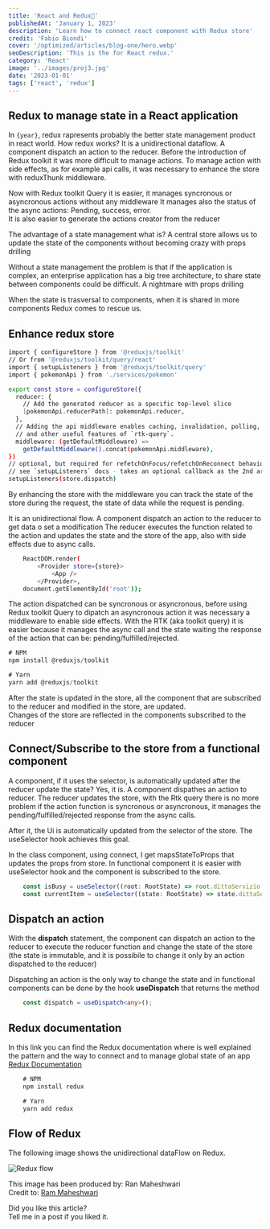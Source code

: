 ```yaml
---
title: 'React and Redux🚀'
publishedAt: 'January 1, 2023'
description: 'Learn how to connect react component with Redux store'
credit: 'Fabio Biondi'
cover: '/optimized/articles/blog-one/hero.webp'
seoDescription: 'This is the for React redux.'
category: 'React'
image: '../images/proj3.jpg'
date: '2023-01-01'
tags: ['react', 'redux']
---
```



## Redux to manage state in a React application

In <code>{year}</code>, redux rapresents probably the better state management product in react world.
How redux works? It is a unidirectional dataflow.
A component dispatch an action to the reducer. 
Before the introduction of Redux toolkit it was more difficult to manage actions.
To manage action with side effects, as for example api calls, it was necessary to enhance the store with reduxThunk middleware.

Now with Redux toolkit Query it is easier, it manages syncronous or asyncronous actions without any middleware
It manages also the status of the async actions: Pending, success, error.<br/>
It is also easier to generate the actions creator from the reducer

The advantage of a state management what is? 
A central store allows us to update the state of the components without becoming crazy with props drilling

Without a state management the problem is that if the application is complex, an enterprise application has a big tree architecture, to share state between components could be difficult.
A nightmare with props drilling

When the state is trasversal to components, when it is shared in more components Redux comes to rescue us.

## Enhance redux store

```bash
import { configureStore } from '@reduxjs/toolkit'
// Or from '@reduxjs/toolkit/query/react'
import { setupListeners } from '@reduxjs/toolkit/query'
import { pokemonApi } from './services/pokemon'

export const store = configureStore({
  reducer: {
    // Add the generated reducer as a specific top-level slice
    [pokemonApi.reducerPath]: pokemonApi.reducer,
  },
  // Adding the api middleware enables caching, invalidation, polling,
  // and other useful features of `rtk-query`.
  middleware: (getDefaultMiddleware) =>
    getDefaultMiddleware().concat(pokemonApi.middleware),
})
// optional, but required for refetchOnFocus/refetchOnReconnect behaviors
// see `setupListeners` docs - takes an optional callback as the 2nd arg for customization
setupListeners(store.dispatch)
```
By enhancing the store with the middleware you can track the state of the store during the request, the state of data while the request is pending.

It is an unidirectional flow.
A component dispatch an action to the reducer to get data o set a modification
The reducer executes the function related to the action and updates the state and the store of the app, also with side effects due to async calls.

```bash
    ReactDOM.render(
        <Provider store={store}>
            <App />
        </Provider>, 
    document.getElementById('root'));
```

The action dispatched can be syncronous or asyncronous, before using Redux toolkit Query to dipatch an asyncronous action it was necessary a middleware to enable side effects.
With the RTK (aka toolkit query) it is easier because it manages the async call and the state waiting the response of the action that can be:
pending/fulfilled/rejected.

```js
# NPM
npm install @reduxjs/toolkit

# Yarn
yarn add @reduxjs/toolkit
```

After the state is updated in the store, all the component that are subscribed to the reducer and modified in the store, are updated.<br/>
Changes of the store are reflected in the components subscribed to the reducer

## Connect/Subscribe to the store from a functional component

A component, if it uses the selector, is automatically updated after the reducer update the state? Yes, it is.
A component dispathes an action to reducer.
The reducer updates the store, with the Rtk query there is no more problem if the action function is syncronous or asyncronous, 
it manages the pending/fulfilled/rejected response from the async calls.

After it, the Ui is automatically updated from the selector of the store. The useSelector hook achieves this goal.

In the class component, using connect, I get mapsStateToProps that updates the props from store.
In functional component it is easier with useSelector hook and the component is subscribed to the store.

```ts
    const isBusy = useSelector((root: RootState) => root.dittaServizio.isBusy);
    const currentItem = useSelector((state: RootState) => state.dittaServizio.currentItem!);
```

## Dispatch an action

With the __dispatch__ statement, the component can dispatch an action to the reducer to execute the reducer function and change the state of the store 
(the state is immutable, and it is possibile to change it only by an action dispatched to the reducer)

Dispatching an action is the only way to change the state and in functional components can be done by the hook __useDispatch__ that returns the method

```ts
    const dispatch = useDispatch<any>();
```

## Redux documentation

In this link you can find the Redux documentation where is well explained the pattern and the way to connect and to manage global state of an app  
[Redux Documentation](https://redux.js.org/introduction/getting-started)

```js
    # NPM
    npm install redux

    # Yarn
    yarn add redux
```

## Flow of Redux

The following image shows the unidirectional dataFlow on Redux.

![Redux flow](/images/Redux.gif)

This image has been produced by: Ran Maheshwari<br/>
Credit to:
[Ram Maheshwari](https://www.linkedin.com/in/rammcodes/)


Did you like this article? <br />
Tell me in a post if you liked it.
